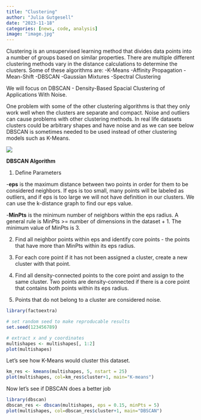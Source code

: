 ```yaml
---
title: "Clustering"
author: "Julia Gutgesell"
date: "2023-11-18"
categories: [news, code, analysis]
image: "image.jpg"
---
```


Clustering is an unsupervised learning method that divides data points into a number of groups based on similar properties. There are multiple different clustering methods vary in the distance calculations to determine the clusters. Some of these algorithms are:
-K-Means
-Affinity Propagation
-Mean-Shift
-DBSCAN
-Gaussian Mixtures
-Spectral Clustering

We will focus on DBSCAN - Density-Based Spacial Clustering of Applications With Noise. 

One problem with some of the other clustering algorithms is that they only work well when the clusters are separate and compact. Noise and outliers can cause problems with other clustering methods. In real life datasets clusters could be arbitrary shapes and have noise and as we can see below DBSCAN is sometimes needed to be used instead of other clustering models such as K-Means. 

![](PicsArt_11-17-08.07.10-300x300.jpg)

**DBSCAN Algorithm**

1. Define Parameters

-**eps** is the maximum distance between two points in order for them to be considered neighbors. If eps is too small, many points will be labeled as outliers, and if eps is too large we will not have definition in our clusters. We can use the k-distance graph to find our eps value.

-**MinPts** is the minimum number of neighbors within the eps radius. A general rule is MinPts >= number of dimensions in the dataset + 1. The minimum value of MinPts is 3.

2. Find all neighbor points within eps and identify core points - the points that have more than MinPts within its eps radius. 

3. For each core point if it has not been assigned a cluster, create a new cluster with that point.

4. Find all density-connected points to the core point and assign to the same cluster. Two points are density-connected if there is a core point that contains both points within its eps radius. 

5. Points that do not belong to a cluster are considered noise.

```r
library(factoextra)

# set random seed to make reproducable results 
set.seed(123456789)

# extract x and y coordinates
multishapes <- multishapes[, 1:2]
plot(multishapes)
```

Let's see how K-Means would cluster this dataset.

```r
km_res <- kmeans(multishapes, 5, nstart = 25)
plot(multishapes, col=km_res$cluster+1, main="K-means")
```
Now let's see if DBSCAN does a better job

```r
library(dbscan)
dbscan_res <- dbscan(multishapes, eps = 0.15, minPts = 5)
plot(multishapes, col=dbscan_res$cluster+1, main="DBSCAN")
```